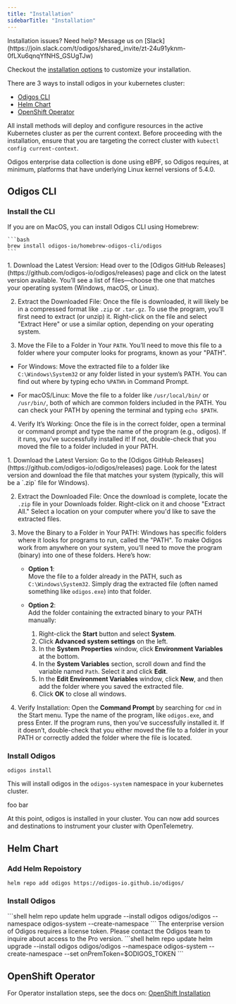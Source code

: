 ```yaml
---
title: "Installation"
sidebarTitle: "Installation"
---
```


<Tip>
  Installation issues? Need help? Message us on [Slack](https://join.slack.com/t/odigos/shared_invite/zt-24u91yknm-0fLXu6qnqYfNHS_GSUgTJw)
</Tip>

Checkout the [installation options](/setup/installation-options) to customize your installation.

There are 3 ways to install odigos in your kubernetes cluster:
- [Odigos CLI](#odigos-cli)
- [Helm Chart](#helm-chart)
- [OpenShift Operator](#openshift-operator)

All install methods will deploy and configure resources in the active Kubernetes cluster as per the current context. 
Before proceeding with the installation, ensure that you are targeting the correct cluster with `kubectl config current-context`.

<Info>
  Odigos enterprise data collection is done using eBPF, so Odigos requires, at minimum, platforms that have underlying Linux kernel versions of 5.4.0.
</Info>

## Odigos CLI

### Install the CLI

<Tabs>
  <Tab title="Homebrew">
    If you are on MacOS, you can install Odigos CLI using Homebrew:

    ```bash
    brew install odigos-io/homebrew-odigos-cli/odigos
    ```
  </Tab>
  <Tab title="GitHub Releases">
  1. Download the Latest Version: Head over to the [Odigos GitHub Releases](https://github.com/odigos-io/odigos/releases) page and click on the latest version available. You’ll see a list of files—choose the one that matches your operating system (Windows, macOS, or Linux).

  2. Extract the Downloaded File: Once the file is downloaded, it will likely be in a compressed format like `.zip` or `.tar.gz`. To use the program, you’ll first need to extract (or unzip) it. Right-click on the file and select "Extract Here" or use a similar option, depending on your operating system.

  3. Move the File to a Folder in Your `PATH`. You’ll need to move this file to a folder where your computer looks for programs, known as your "PATH".

   - For Windows: Move the extracted file to a folder like `C:\Windows\System32` or any folder listed in your system’s PATH. You can find out where by typing echo `%PATH%` in Command Prompt.

   - For macOS/Linux: Move the file to a folder like `/usr/local/bin/` or `/usr/bin/`, both of which are common folders included in the PATH. You can check your PATH by opening the terminal and typing `echo $PATH`.

  4. Verify It’s Working: Once the file is in the correct folder, open a terminal or command prompt and type the name of the program (e.g., odigos). If it runs, you’ve successfully installed it! If not, double-check that you moved the file to a folder included in your PATH.
  </Tab>
  <Tab title="Windows">
1. Download the Latest Version: Go to the [Odigos GitHub Releases](https://github.com/odigos-io/odigos/releases) page. Look for the latest version and download the file that matches your system (typically, this will be a `.zip` file for Windows).

2. Extract the Downloaded File: Once the download is complete, locate the `.zip` file in your Downloads folder. Right-click on it and choose "Extract All." Select a location on your computer where you'd like to save the extracted files.

3. Move the Binary to a Folder in Your PATH: Windows has specific folders where it looks for programs to run, called the "PATH". To make Odigos work from anywhere on your system, you’ll need to move the program (binary) into one of these folders. Here’s how:

   - **Option 1**:  
     Move the file to a folder already in the PATH, such as `C:\Windows\System32`. Simply drag the extracted file (often named something like `odigos.exe`) into that folder.
   
   - **Option 2**:  
     Add the folder containing the extracted binary to your PATH manually:
     1. Right-click the **Start** button and select **System**.
     2. Click **Advanced system settings** on the left.
     3. In the **System Properties** window, click **Environment Variables** at the bottom.
     4. In the **System Variables** section, scroll down and find the variable named `Path`. Select it and click **Edit**.
     5. In the **Edit Environment Variables** window, click **New**, and then add the folder where you saved the extracted file.
     6. Click **OK** to close all windows.

4. Verify Installation: Open the **Command Prompt** by searching for `cmd` in the Start menu. Type the name of the program, like `odigos.exe`, and press Enter. If the program runs, then you’ve successfully installed it. If it doesn’t, double-check that you either moved the file to a folder in your PATH or correctly added the folder where the file is located.

  </Tab>
</Tabs>

### Install Odigos

```shell
odigos install
```

This will install odigos in the `odigos-system` namespace in your kubernetes cluster.

<Notice>
    foo bar
</Notice>

At this point, odigos is installed in your cluster. You can now add sources and destinations to instrument your cluster with OpenTelemetry.

## Helm Chart

### Add Helm Repoistory

```shell
helm repo add odigos https://odigos-io.github.io/odigos/
```

### Install Odigos

<Tabs>
  <Tab title="Community">
    ```shell
    helm repo update
    helm upgrade --install odigos odigos/odigos --namespace odigos-system --create-namespace
    ```
  </Tab>
  <Tab title="Enterprise">
  The enterprise version of Odigos requires a license token. Please contact the Odigos team to inquire about access to the Pro version.    
  ```shell
    helm repo update
    helm upgrade --install odigos odigos/odigos --namespace odigos-system --create-namespace --set onPremToken=$ODIGOS_TOKEN
    ```
  </Tab>
</Tabs>

## OpenShift Operator

For Operator installation steps, see the docs on: [OpenShift Installation](/setup/installation-options#openshift-installation)
